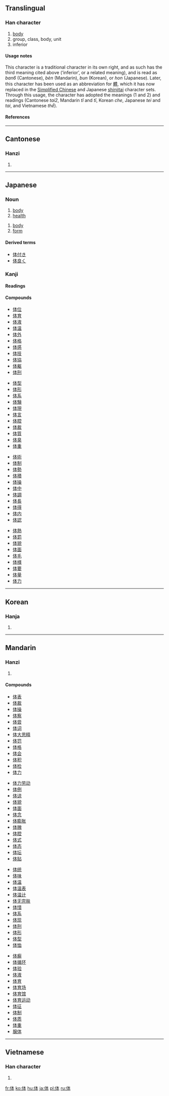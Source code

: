 {{see|體}}

==Translingual==
===Han character===
{{Han char|rn=9|rad=人|as=05|sn=7|four=2523<sub>0</sub>|canj=人木一 (ODM)}}
# [[body]]
# group, class, body, unit
# inferior

====Usage notes====
This character is a traditional character in its own right, and as such has the third meaning cited above (‘inferior’, or a related meaning), and is read as ''ban6'' (Cantonese), ''bèn'' (Mandarin), ''bun'' (Korean), or ''hon'' (Japanese). Later, this character has been used as an abbreviation for [[體]], which it has now replaced in the [[Simplified Chinese]] and Japanese [[shinjitai]] character sets. Through this usage, the character has adopted the meanings (1 and 2) and readings (Cantonese ''tai2'', Mandarin ''tǐ'' and ''tī'', Korean ''che'', Japanese ''tei'' and ''tai'', and Vietnamese ''thể'').

====References====
{{Han ref|kx=0098.130|dkj=00509|dj=0208.030|hdz=10130.010|uh=4F53|ud=20307|bh=CA5E|bd=51806}}

----
==Cantonese==
===Hanzi===
{{yue-hanzi|jyut=[[ban6]], [[tai2]]|y=[[ban6]], [[tai2]]}}
# {{defn|Cantonese}}

----
== Japanese ==
===Noun===
{{ja-noun|k|hira=からだ|rom=karada}}
# [[body]]
# [[health]]

{{ja-noun|k|hira=たい|rom=tai}}
# [[body]]
# [[form]]

====Derived terms====
*[[体付き]]
*[[体良く]]

===Kanji===
{{ja-kanji|grade=2|rs=人05}}
====Readings====
{{ja-readings|on=[[てい]] (tei), [[たい]] (tai), [[ほん]] (hon)|kun=[[からだ]] (karada)}}

====Compounds====
{{top4}}
*[[体位]]
*[[体育]]
*[[体液]]
*[[体温]]
*[[体外]]
*[[体格]]
*[[体感]]
*[[体技]]
*[[体協]]
*[[体躯]]
*[[体刑]]
{{mid4}}
*[[体型]]
*[[体形]]
*[[体系]]
*[[体験]]
*[[体現]]
*[[体言]]
*[[体腔]]
*[[体裁]]
*[[体質]]
*[[体臭]]
*[[体重]]
{{mid4}}
*[[体術]]
*[[体制]]
*[[体勢]]
*[[体積]]
*[[体操]]
*[[体中]]
*[[体調]]
*[[体長]]
*[[体得]]
*[[体内]]
*[[体認]]
{{mid4}}
*[[体熱]]
*[[体罰]]
*[[体貌]]
*[[体面]]
*[[体毛]]
*[[体様]]
*[[体要]]
*[[体量]]
*[[体力]]
{{bottom}}

----
==Korean==
===Hanja===
{{ko-hanja|hangeul=[[분]], [[체]]|rv=bun, che|mr=pun, ch'e}}
# {{defn|Korean}}
----
==Mandarin==
===Hanzi===
{{cmn-hanzi|tra=體|pin=[[tǐ]] (ti3), [[bèn]] (ben4), [[tī]] (ti1)|wg=t'i<sup>3</sup>}}
# {{defn|Mandarin}}

====Compounds====
{{top4}}
*[[体表]]
*[[体裁]]
*[[体操]]
*[[体察]]
*[[体尝]]
*[[体词]]
*[[体大思精]]
*[[体罚]]
*[[体格]]
*[[体会]]
*[[体积]]
*[[体检]]
*[[体力]]
{{mid4}}
*[[体力劳动]]
*[[体例]]
*[[体谅]]
*[[体貌]]
*[[体面]]
*[[体念]]
*[[体膨胀]]
*[[体魄]]
*[[体腔]]
*[[体式]]
*[[体态]]
*[[体坛]]
*[[体贴]]
{{mid4}}
*[[体统]]
*[[体味]]
*[[体温]]
*[[体温表]]
*[[体温计]]
*[[体无完肤]]
*[[体惜]]
*[[体系]]
*[[体现]]
*[[体刑]]
*[[体形]]
*[[体型]]
*[[体恤]]
{{mid4}}
*[[体癣]]
*[[体循环]]
*[[体验]]
*[[体液]]
*[[体育]]
*[[体育场]]
*[[体育馆]]
*[[体育运动]]
*[[体征]]
*[[体制]]
*[[体质]]
*[[体重]]
*[[腺体]]
{{bottom}}

----
==Vietnamese==
===Han character===
{{vi-hantu|thể}}

#{{defn|Vietnamese}}

[[fr:体]]
[[ko:体]]
[[hu:体]]
[[ja:体]]
[[pl:体]]
[[ru:体]]